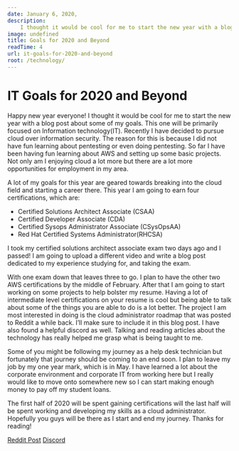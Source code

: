 ```yaml
---
date: January 6, 2020,
description:
    I thought it would be cool for me to start the new year with a blog post about some of my goals. This one will be primarily focused on Information technology(IT). Recently I have decided to pursue cloud over information security.
image: undefined
title: Goals for 2020 and Beyond
readTime: 4
url: it-goals-for-2020-and-beyond
root: /technology/
---
```


# IT Goals for 2020 and Beyond

Happy new year everyone! I thought it would be cool for me to start the new year with a blog post about some of my goals. This one will be primarily focused on Information technology(IT). Recently I have decided to pursue cloud over information security. The reason for this is because I did not have fun learning about pentesting or even doing pentesting. So far I have been having fun learning about AWS and setting up some basic projects. Not only am I enjoying cloud a lot more but there are a lot more opportunities for employment in my area.

A lot of my goals for this year are geared towards breaking into the cloud field and starting a career there. This year I am going to earn four certifications, which are:

-   Certified Solutions Architect Associate (CSAA)
-   Certified Developer Associate (CDA)
-   Certified Sysops Administrator Associate (CSysOpsAA)
-   Red Hat Certified Systems Administrator(RHCSA)

I took my certified solutions architect associate exam two days ago and I passed! I am going to upload a different video and write a blog post dedicated to my experience studying for, and taking the exam.

With one exam down that leaves three to go. I plan to have the other two AWS certifications by the middle of February. After that I am going to start working on some projects to help bolster my resume. Having a lot of intermediate level certifications on your resume is cool but being able to talk about some of the things you are able to do is a lot better. The project I am most interested in doing is the cloud administrator roadmap that was posted to Reddit a while back. I’ll make sure to include it in this blog post. I have also found a helpful discord as well. Talking and reading articles about the technology has really helped me grasp what is being taught to me.

Some of you might be following my journey as a help desk technician but fortunately that journey should be coming to an end soon. I plan to leave my job by my one year mark, which is in May. I have learned a lot about the corporate environment and corporate IT from working here but I really would like to move onto somewhere new so I can start making enough money to pay off my student loans.

The first half of 2020 will be spent gaining certifications will the last half will be spent working and developing my skills as a cloud administrator. Hopefully you guys will be there as I start and end my journey. Thanks for reading!

[Reddit Post](https://www.reddit.com/r/sysadmin/comments/8inzn5/so_you_want_to_learn_aws_aka_how_do_i_learn_to_be/)
[Discord](https://discord.gg/CkPpHV4)

